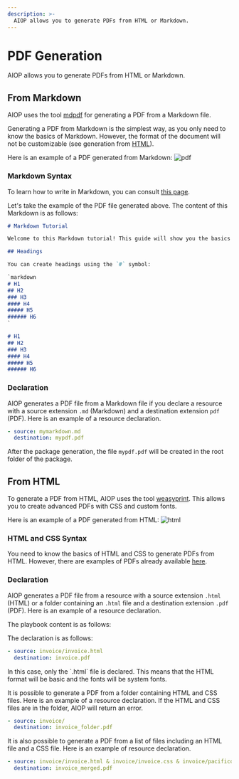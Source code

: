 ```yaml
---
description: >-
  AIOP allows you to generate PDFs from HTML or Markdown.
---
```



# PDF Generation

AIOP allows you to generate PDFs from HTML or Markdown.

## From Markdown

AIOP uses the tool [mdpdf](https://github.com/elliotblackburn/mdpdf/tree/master) for generating a PDF from a Markdown file.

Generating a PDF from Markdown is the simplest way, as you only need to know the basics of Markdown. However, the format of the document will not be customizable (see generation from [HTML](#from-html)).

Here is an example of a PDF generated from Markdown:
![pdf](./img/pdf.png)

### Markdown Syntax

To learn how to write in Markdown, you can consult [this page](https://www.markdownguide.org/basic-syntax/).

Let's take the example of the PDF file generated above. The content of this Markdown is as follows:

```markdown
# Markdown Tutorial

Welcome to this Markdown tutorial! This guide will show you the basics and some advanced features of Markdown.

## Headings

You can create headings using the `#` symbol:

`markdown
# H1
## H2
### H3
#### H4
##### H5
###### H6
`

# H1
## H2
### H3
#### H4
##### H5
###### H6
```

### Declaration

AIOP generates a PDF file from a Markdown file if you declare a resource with a source extension `.md` (Markdown) and a destination extension `pdf` (PDF). Here is an example of a resource declaration.

```yaml
- source: mymarkdown.md
  destination: mypdf.pdf
```

After the package generation, the file `mypdf.pdf` will be created in the root folder of the package.

## From HTML

To generate a PDF from HTML, AIOP uses the tool [weasyprint](https://weasyprint.org/). This allows you to create advanced PDFs with CSS and custom fonts.

Here is an example of a PDF generated from HTML:
![html](./img/html.png)

### HTML and CSS Syntax

You need to know the basics of HTML and CSS to generate PDFs from HTML. However, there are examples of PDFs already available [here](https://github.com/CourtBouillon/weasyprint-samples/).

### Declaration

AIOP generates a PDF file from a resource with a source extension `.html` (HTML) or a folder containing an `.html` file and a destination extension `.pdf` (PDF). Here is an example of a resource declaration.

The playbook content is as follows:

<FileTree>
  <FileTree.Folder name="playbook" defaultOpen>
    <FileTree.Folder name=".git">
        <FileTree.File name="..." />
    </FileTree.Folder>
    <FileTree.File name=".aiop" />
    <FileTree.File name="invoice.aml" />
    <FileTree.Folder name="invoice" defaultOpen>
        <FileTree.File name="invoice.html" />
        <FileTree.File name="invoice.css" />
        <FileTree.File name="pacifico.ttf" />
        <FileTree.File name="sourcesanspro-bold.otf" />
        <FileTree.File name="sourcesanspro-regular.otf" />
    </FileTree.Folder>
  </FileTree.Folder>
</FileTree>

The declaration is as follows:

```yaml filename="invoice.aml"
- source: invoice/invoice.html
  destination: invoice.pdf
```

<Callout type="info" emoji="ℹ️">
  In this case, only the `.html` file is declared. This means that the HTML format will be basic and the fonts will be system fonts.
</Callout>

It is possible to generate a PDF from a folder containing HTML and CSS files. Here is an example of a resource declaration. If the HTML and CSS files are in the folder, AIOP will return an error.

```yaml filename="invoice.aml"
- source: invoice/
  destination: invoice_folder.pdf
```

It is also possible to generate a PDF from a list of files including an HTML file and a CSS file. Here is an example of resource declaration.

```yaml filename="invoice.aml"
- source: invoice/invoice.html & invoice/invoice.css & invoice/pacifico.ttf & invoice/sourcesanspro-bold.otf & invoice/sourcesanspro-regular.otf
  destination: invoice_merged.pdf
```
